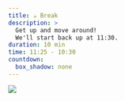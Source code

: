 ```yaml
---
title: ☕ Break
description: >
  Get up and move around!
  We'll start back up at 11:30.
duration: 10 min
time: 11:25 - 10:30
countdown:
  box_shadow: none
---
```


![](slides/img/eva-coffee.png)